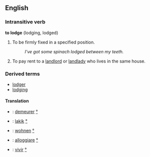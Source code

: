 ==English==
===Intransitive verb===
'''to lodge''' (lodging, lodged)

#To be firmly fixed in a specified position.
#:''I've got some spinach lodged between my teeth.''
#To pay rent to a [[landlord]] or [[landlady]] who lives in the same house.

===Derived terms===
*[[lodger]]
*[[lodging]]<!--noun-->
====Translation====
*{{fr}}: [[demeurer]] [[:fr:demeurer|°]]
*{{hu}}: [[lakik]] [[:hu:lakik|°]]
*{{de}}: [[wohnen]] [[:de:wohnen|°]]
*{{it}}: [[alloggiare]] [[:it:alloggiare|°]]
*{{es}}: [[vivir]] [[:es:vivir|°]]